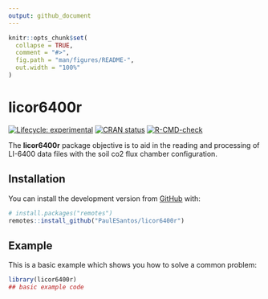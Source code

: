 ```yaml
---
output: github_document
---
```


<!-- README.md is generated from README.Rmd. Please edit that file -->

```r
knitr::opts_chunk$set(
  collapse = TRUE,
  comment = "#>",
  fig.path = "man/figures/README-",
  out.width = "100%"
)
```

# licor6400r

<!-- badges: start -->
[![Lifecycle: experimental](https://img.shields.io/badge/lifecycle-experimental-orange.svg)](https://lifecycle.r-lib.org/articles/stages.html#experimental)
[![CRAN status](https://www.r-pkg.org/badges/version/licor6400)](https://CRAN.R-project.org/package=licor6400)
[![R-CMD-check](https://github.com/PaulESantos/licor6400/workflows/R-CMD-check/badge.svg)](https://github.com/PaulESantos/licor6400/actions)
<!-- badges: end -->

The **licor6400r** package objective is to aid in the reading and processing of LI-6400 data files with the soil co2 flux chamber configuration.

## Installation

You can install the development version from [GitHub](https://github.com/) with:

```r
# install.packages("remotes")
remotes::install_github("PaulESantos/licor6400r")
```
## Example

This is a basic example which shows you how to solve a common problem:

```r
library(licor6400r)
## basic example code
```

